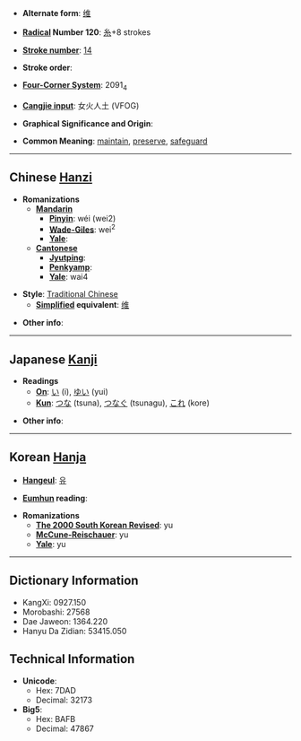 * '''Alternate form''': [[维]]

* '''[[Wiktionary:Chinese radical index| Radical]] Number 120''': [[Wiktionary:Chinese radical index 糸|糸]]+8 strokes

* '''[[Wiktionary:Chinese total strokes index|Stroke number]]''': [[Wiktionary:Chinese total strokes index 14|14]]

* '''Stroke order''': 

* '''[[Wiktionary:Chinese four corner index|Four-Corner System]]''': 2091<sub>4</sub>

* '''[[Wiktionary:Chinese Cangjie index|Cangjie input]]''': 女火人土 (VFOG)

* '''Graphical Significance and Origin''': 

* '''Common Meaning''': [[maintain]], [[preserve]], [[safeguard]]

----

== Chinese [[Hanzi]] ==

* '''Romanizations'''
** '''[[Mandarin]]'''
*** '''[[Pinyin]]''': wéi (wei2)
*** '''[[Wade-Giles]]''': wei<sup>2</sup>
*** '''[[Yale]]''': 
** '''[[Cantonese]]'''
*** '''[[Jyutping]]''':
*** '''[[Penkyamp]]''': 
*** '''[[Yale]]''': wai4

* '''Style''': [[Traditional Chinese]] 
** '''[[Simplified Chinese|Simplified]] equivalent''': [[维]]

* '''Other info''': 

----

== Japanese [[Kanji]] ==

* '''Readings'''
** '''[[On]]''': [[い]] (i), [[ゆい]] (yui)
** '''[[Kun]]''': [[つな]] (tsuna), [[つなぐ]] (tsunagu), [[これ]] (kore)

* '''Other info''':  

----

== Korean [[Hanja]] ==

* '''[[Hangeul]]''': [[유]]

* '''[[Eumhun]] reading''': 

* '''Romanizations'''
** '''[[The 2000 South Korean Revised Romanization|The 2000 South Korean Revised]]''': yu
** '''[[McCune-Reischauer]]''': yu
** '''[[Yale]]''': yu

----

== Dictionary Information ==

* KangXi: 0927.150
* Morobashi: 27568
* Dae Jaweon: 1364.220
* Hanyu Da Zidian: 53415.050

== Technical Information ==

* '''Unicode''':
** Hex: 7DAD
** Decimal: 32173
* '''Big5''':
** Hex: BAFB
** Decimal: 47867